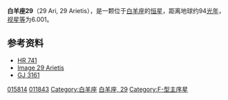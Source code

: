 {{Starbox short |
| name=白羊座29<br>29 Arietis
| epoch=[[J2000.0|J2000.0]]
| constell=[[白羊座|白羊座]]
| 星官=
| ra=02<sup>h</sup> 32<sup>m</sup> 54.1405<sup>s</sup>
| dec= +15° 02' 04.395"
| spectral=F8V
| appmag_v=6.001
| dist_ly= 94 ± 2
| dist_pc= 28.7 ± 0.7
| names=[[Durchmusterung|BD]]+14 419, [[Henry_Draper_Catalogue|HD]] 15814, [[FK5|FK5]] 2176, [[Hipparcos_Catalogue|HIP]] 11843, [[Bright_Star_Catalogue|HR]] 741, [[Smithsonian_Astrophysical_Observatory_Star_Catalog|SAO]] 92998
| Simbad = HD+15814
}}
'''白羊座29'''（29 Ari, 29 Arietis），是一颗位于[[白羊座|白羊座]]的[[恒星|恒星]]，距离地球约94[[光年|光年]]，[[视星等|视星等]]为6.001。

==参考资料==
* [http://webviz.u-strasbg.fr/viz-bin/VizieR-S?HR%20741 HR 741] {{Wayback|url=http://webviz.u-strasbg.fr/viz-bin/VizieR-S?HR%20741 |date=20190818194855 }}
* [http://aladin.u-strasbg.fr/AladinPreview?-c=02+32+54.1405%2B15+02+04.395&ident=*++29+Ari&submit=Aladin+previewer Image 29 Arietis]
* [http://webviz.u-strasbg.fr/viz-bin/VizieR-S?GJ%203161 GJ 3161] {{Wayback|url=http://webviz.u-strasbg.fr/viz-bin/VizieR-S?GJ%203161 |date=20190818234517 }}

{{Stars of Aries}}

[[Category:HD和HDE天體|015814]]
[[Category:HIP天體|011843]]
[[Category:白羊座|Category:白羊座]]
[[Category:佛氏天體|白羊座, 29]]
[[Category:F-型主序星|Category:F-型主序星]]